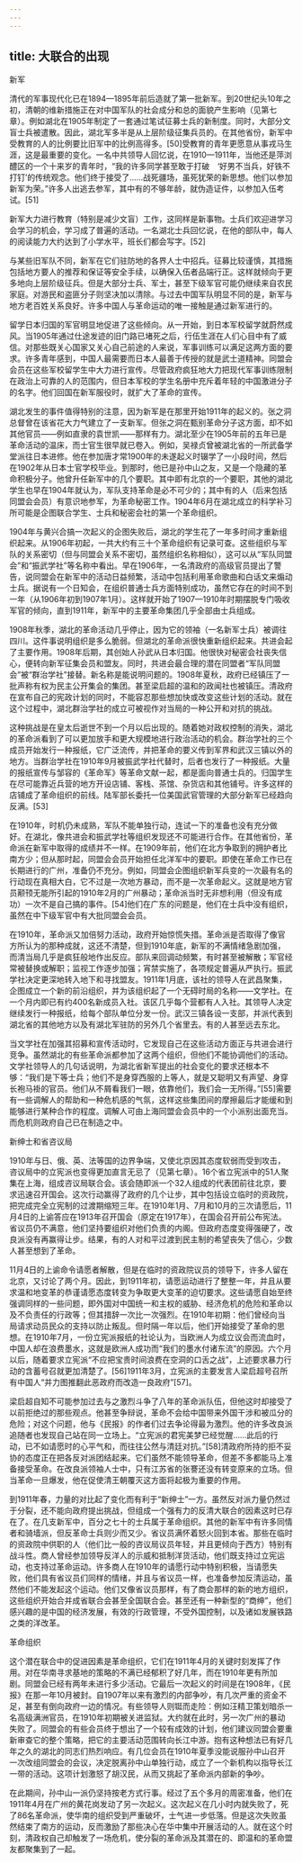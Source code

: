 ```yaml
---
---
---
```

title: 大联合的出现
---







新军

清代的军事现代化已在1894—1895年前后造就了第一批新军。到20世纪头10年之初，清朝的维新措施正在对中国军队的社会成分和总的面貌产生影响（见第七章）。例如湖北在1905年制定了一套通过笔试征募士兵的新制度。同时，大部分文盲士兵被遣散。因此，湖北军多半是从上层阶级征集兵员的。在其他省份，新军中受教育的人的比例要比旧军中的比例高得多。[50]受教育的青年更愿意从事戎马生涯，这是最重要的变化。一名中共领导人回忆说，在1910—1911年，当他还是萍浏醴区的一个十来岁的青年时，“我的许多同学甚至敢于打破　‘好男不当兵，好铁不打钉’的传统观念。他们终于接受了……战死疆场，虽死犹荣的新思想。他们以参加新军为荣。”许多人出逃去参军，其中有的不够年龄，就伪造证件，以参加入伍考试。[51]

新军大力进行教育（特别是减少文盲）工作，这同样是新事物。士兵们欢迎进学习会学习的机会，学习成了普遍的活动。一名湖北士兵回忆说，在他的部队中，每人的阅读能力大约达到了小学水平，班长们都会写字。[52]

与某些旧军队不同，新军在它们驻防地的各界人士中招兵。征募比较谨慎，其措施包括地方要人的推荐和保证等安全手续，以确保入伍者品端行正。这样就倾向于更多地向上层阶级征兵。但是大部分士兵、军士，甚至下级军官可能仍继续来自农民家庭。对游民和盗匪分子则坚决加以清除。与过去中国军队明显不同的是，新军与地方老百姓关系良好。许多中国人与革命运动的唯一接触是通过新军进行的。

留学日本归国的军官明显地促进了这些倾向。从一开始，到日本军校留学就蔚然成风。当1905年通过仕途发迹的旧门路已堵死之后，行伍生涯在人们心目中有了威信。对那些既关心国家又关心自己前途的人来说，军事训练可以满足这两方面的要求。许多青年感到，中国人最需要而日本人最善于传授的就是武士道精神。同盟会会员在这些军校留学生中大力进行宣传。尽管政府疯狂地大力把现代军事训练限制在政治上可靠的人的范围内，但日本军校的学生名册中充斥着年轻的中国激进分子的名字。他们回国在新军服役时，就扩大了革命的宣传。

湖北发生的事件值得特别的注意，因为新军是在那里开始1911年的起义的。张之洞总督曾在该省花大力气建立了一支新军。但张之洞在甄别革命分子这方面，却不如其他官员——例如直隶的袁世凯——那样有力。湖北至少在1905年前的五年已是革命活动的温床，而士官生很早就已卷入。例如，吴禄贞曾被湖北省的一所武备学堂派往日本进修。他在参加唐才常1900年的未遂起义时辍学了一小段时间，然后在1902年从日本士官学校毕业。到那时，他已是孙中山之友，又是一个隐藏的革命积极分子。他曾升任新军中的几个要职。其中即有北京的一个要职，其他的湖北学生也早在1904年就认为，军队支持革命是必不可少的；其中有的人（后来包括同盟会会员）有意识地参军，为革命秘密工作。1904年6月在湖北成立的科学补习所可能是企图联合学生、士兵和秘密会社的第一个革命组织。

1904年与黄兴合搞一次起义的企图失败后，湖北的学生花了一年多时间才重新组织起来。从1906年初起，一共大约有三十个革命组织有记录可查。这些组织与军队的关系密切（但与同盟会关系不密切，虽然组织名称相似），这可以从“军队同盟会”和“振武学社”等名称中看出。早在1906年，一名清政府的高级官员提出了警告，说同盟会在新军中的活动日益频繁，活动中包括利用革命歌曲和白话文来煽动士兵。据说有一个日知会，在组织普通士兵方面特别成功，虽然它存在的时间不到一年（从1906年初到1907年1月）。这样就开始了1907—1910年时期摆脱专门吸收军官的倾向，直到1911年，新军中的主要革命集团几乎全部由士兵组成。

1908年秋季，湖北的革命活动几乎停止，因为它的领袖（一名新军士兵）被调往四川。这件事说明组织是多么脆弱。但湖北的革命派很快重新组织起来。共进会起了主要作用。1908年后期，其创始人孙武从日本归国。他很快对秘密会社丧失信心，便转向新军征集会员和盟友。同时，共进会最合理的潜在同盟者“军队同盟会”被“群治学社”接替。新名称是能说明问题的。1908年夏秋，政府已经镇压了一批声称有权为民主公开集会的集团。甚至梁启超的温和的政闻社也被镇压。清政府在宣布自己的宪政计划的同时，不能容忍那些想加快或改变这些计划的活动。就在这个过程中，湖北群治学社的成立可被视作对当局的一种公开和对抗的挑战。

这种挑战是在皇太后逝世不到一个月以后出现的。随着她对政权控制的消失，湖北的革命派看到了可以更加放手和更大规模地进行政治活动的机会。群治学社的三个成员开始发行一种报纸，它广泛流传，并把革命的要义传到军界和武汉三镇以外的地方。当群治学社在1910年9月被振武学社代替时，后者也发行了一种报纸。大量的报纸宣传与邹容的《革命军》等革命文献一起，都是面向普通士兵的。归国学生在尽可能靠近兵营的地方开设店铺、客栈、茶馆、杂货店和其他铺号。许多这样的店铺成了革命组织的前线。陆军部长委托一位美国武官管理的大部分新军已经趋向反满。[53]

在1910年，时机仍未成熟，军队不能单独行动，连试一下的准备也没有充分做好。在湖北，像共进会和振武学社等组织发现还不可能进行合作。在其他省份，革命派在新军中取得的成绩并不一样。在1909年前，他们在北方争取到的拥护者比南方少；但从那时起，同盟会会员开始担任北洋军中的要职。即使在革命工作已在长期进行的广州，准备仍不充分。例如，同盟会企图组织新军兵变的一次最有名的行动现在真相大白，它不过是一次地方暴动，而不是一次革命起义。这就是地方官员颟顸无能所引起的1910年2月的广州暴动；革命派当时无非想利用（但没有成功）一次不是自己搞的事件。[54]他们在广东的问题是，他们在士兵中没有组织，虽然在中下级军官中有大批同盟会会员。

在1910年，革命派又加倍努力活动，政府开始惊慌失措。革命派是否取得了像官方所认为的那种成就，这还不清楚，但到1910年底，新军的不满情绪急剧加强，而清当局几乎是疯狂般地作出反应。部队来回调动频繁，有时甚至被解散；军官经常被替换或解职；监视工作逐步加强；宵禁实施了，各项规定普遍从严执行。振武学社决定更深地转入地下和寻找盟友。1911年1月底，该社的领导人在武昌聚集，企图成立一个新的前沿组织，并为该组织起了一个无碍时局的名称——文学社。在一个月内即已有约400名新成员入社。该区几乎每个营都有人入社。其领导人决定继续发行一种报纸，给每个部队单位分发一份。武汉三镇各设一支部，并派代表到湖北省的其他地方以及有湖北军驻防的另外几个省里去。有的人甚至远去东北。

当文学社在加强其招募和宣传活动时，它发现自己在这些活动方面正与共进会进行竞争。虽然湖北的有些革命派都参加了这两个组织，但他们不能协调他们的活动。文学社领导人的几句话说明，为湖北省新军提出的社会变化的要求还根本不够：“我们是下等士兵；他们不是身穿西服的上等人，就是又聪明又有声望、身穿长袍马褂的官员。他们从不屑看我们一眼，依靠他们，我们会一无所得。”[55]需要有一些调解人的帮助和一种危机感的气氛，这样这些集团间的摩擦最后才能缓和到能够进行某种合作的程度。调解人可由上海同盟会会员中的一个小派别出面充当。而危机则政府自己已在制造之中。





新绅士和省咨议局

1910年与日、俄、英、法等国的边界争端，又使北京因其态度软弱而受到攻击，咨议局中的立宪派也变得更加直言无忌了（见第七章）。16个省立宪派中的51人聚集在上海，组成咨议局联合会。该会随即派一个32人组成的代表团前往北京，要求迅速召开国会。这次行动赢得了政府的几个让步，其中包括设立临时的资政院，把完成完全立宪制的过渡期缩短三年。在1910年1月、7月和10月的三次请愿后，11月4日的上谕答应在1913年召开国会（原定在1917年），在国会召开前公布宪法。省议员仍不满意，他们坚持要组织对他们负责的内阁。但政府态度变得强硬了，改良派没有再赢得让步。结果，有的人对和平过渡到民主制的希望丧失了信心，少数人甚至想到了革命。

11月4日的上谕命令请愿者解散，但是在临时的资政院议员的领导下，许多人留在北京，又讨论了两个月。因此，到1911年初，请愿运动进行了整整一年，并且从要求温和地变革的恭谨请愿态度转变为争取更大变革的迫切要求。这些请愿自始至终强调同样的一些问题，即外国对中国统一和主权的威胁、经济危机的危险和革命以及不负责任的行政等；但其措辞一次比一次强烈。在1910年初期：他们曾经向当局请求动员民众的支持以防止叛乱。但时隔一年以后，他们开始接受了革命的思想。在1910年7月，一份立宪派报纸的社论认为，当欧洲人为成立议会而流血时，中国人却在浪费墨水，这就是欧洲人成功而“我们的墨水付诸东流”的原因。六个月以后，随着要求立宪派“不应把宝贵时间浪费在空洞的口舌之战”，上述要求暴力行动的含蓄号召就更加清楚了。[56]1911年3月，立宪派的主要发言人梁启超号召所有中国人“并力图推翻此恶政府而改造一良政府”[57]。

梁启超自知不可能参加过去与之激烈斗争了八年的革命派队伍，但他这时却接受了以前拒绝过的那些观点。他甚至争辩说，革命不会给中国带来外国干涉和被瓜分的危险；对这个问题，他与《民报》的作者们过去争论得最为激烈。他的许多改良派追随者也发现自己站在同一立场上。“立宪派的君宪美梦已经觉醒……此后的行动，已不如请愿时的心平气和，而往往公然与清廷对抗。”[58]清政府所持的拒不妥协的态度正在把各反对派团结起来。它们虽然不能领导革命，但差不多都能马上准备接受革命。在改良派领袖人士中，只有江苏省的张謇还没有转变原来的立场。但当革命一旦爆发，他在促使清王朝覆灭这方面将起极为重要的作用。

到1911年春，力量的对比起了变化而有利于“新绅士”一方。虽然反对派力量仍然过于分裂，还不能向政府提出挑战，但组成一个强有力的反清大联合的因素这时已存在了。在几支新军中，百分之七十的士兵属于革命组织。其他的新军中有许多同情者和骑墙派，但反革命士兵则少而又少。省议员满怀着怒火回到本省。那些在临时的资政院中供职的人（他们比一般的咨议局议员年轻，并且更倾向于西方）特别有战斗性。商人曾经参加领导反洋人的示威和抵制洋货活动，他们既支持过立宪运动，也支持过革命运动。许多商人在1910年的请愿行动中特别积极，当请愿失败，他们具有省议员们同样的情绪，并且与省议员一样，也准备参加反清运动，虽然他们不能发起这个运动。他们又像省议员那样，有了商会那样的新的地方组织，这些组织开始合并成省联合会甚至全国联合会。甚至还有一种新型的“商绅”，他们感兴趣的是中国的经济发展，有效的行政管理，不受外国控制，以及诸如发展铁路之类的洋改革。





革命组织

这个潜在联合中的促进因素是革命组织，它们在1911年4月的关键时刻发挥了作用。对在华南寻求基地的策略的不满已经郁积了好几年，而在1910年更有所加剧。同盟会已经有两年未进行多少活动。它最后一次起义的时间是在1908年，《民报》在那一年10月被封。自1907年以来有激烈的内部争吵，有几次严重的资金不足，甚至有倒向政府一边的情况。有些领导人则铤而走险：例如汪精卫策划暗杀一名高级满洲官员，在1910年初期被关进监狱。大约就在此时，另一次广州的暴动失败了。同盟会的有些会员终于想出了一个较有成效的计划，他们建议同盟会要重新审查它的整个策略，把它的主要活动范围转向长江中游。抱有这种想法已有好几年之久的湖北的同志们热烈响应。有几位会员在1910年夏季没能说服孙中山召开一次改组同盟会的会议，决定脱离孙中山单独行动，成立了一个新机构以指导长江一带的活动。这项计划激怒了胡汉民，从而又挑起了革命派内部新的争吵。

在此期间，孙中山一派仍坚持按老方式行事。经过了五个多月的周密准备，他们在1911年4月在广州的黄花岗发动了另一次起义。这次起义在几小时内就失败了，死了86名革命派，使华南的组织受到严重破坏，士气进一步低落。但是这次失败虽然结束了南方的运动，反而激励了那些决心在华中集中开展活动的人。就在这个时刻，清政权自己却触发了一场危机，使分裂的革命派及其潜在的、即温和的革命盟友都聚集到了一起。